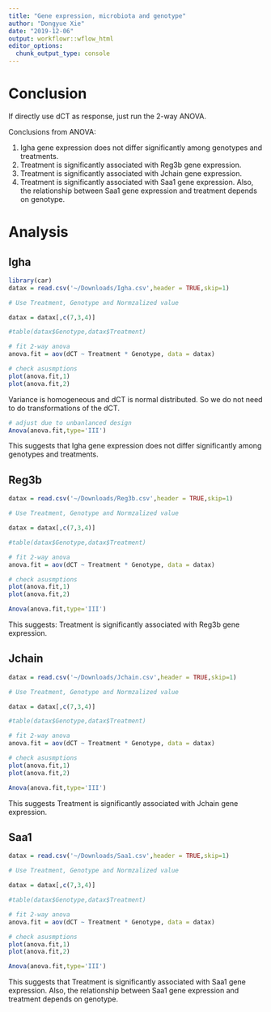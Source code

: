 ```yaml
---
title: "Gene expression, microbiota and genotype"
author: "Dongyue Xie"
date: "2019-12-06"
output: workflowr::wflow_html
editor_options:
  chunk_output_type: console
---
```


# Conclusion

If directly use dCT as response, just run the 2-way ANOVA.

Conclusions from ANOVA:

1. Igha gene expression does not differ significantly among genotypes and treatments.
2. Treatment is significantly associated with Reg3b gene expression.
3. Treatment is significantly associated with Jchain gene expression. 
4. Treatment is significantly associated with Saa1 gene expression. Also, the relationship between Saa1 gene expression and treatment depends on genotype.


# Analysis

## Igha

```r
library(car)
datax = read.csv('~/Downloads/Igha.csv',header = TRUE,skip=1)

# Use Treatment, Genotype and Normzalized value

datax = datax[,c(7,3,4)]

#table(datax$Genotype,datax$Treatment)

# fit 2-way anova
anova.fit = aov(dCT ~ Treatment * Genotype, data = datax)

# check asusmptions
plot(anova.fit,1)
plot(anova.fit,2)
```

Variance is homogeneous and dCT is normal distributed. So we do not need to do transformations of the dCT.

```r
# adjust due to unbanlanced design
Anova(anova.fit,type='III')
```


This suggests that Igha gene expression does not differ significantly among genotypes and treatments.

## Reg3b

```r
datax = read.csv('~/Downloads/Reg3b.csv',header = TRUE,skip=1)

# Use Treatment, Genotype and Normzalized value

datax = datax[,c(7,3,4)]

#table(datax$Genotype,datax$Treatment)

# fit 2-way anova
anova.fit = aov(dCT ~ Treatment * Genotype, data = datax)

# check asusmptions
plot(anova.fit,1)
plot(anova.fit,2)

Anova(anova.fit,type='III')
```

This suggests: Treatment is significantly associated with Reg3b gene expression.



## Jchain

```r
datax = read.csv('~/Downloads/Jchain.csv',header = TRUE,skip=1)

# Use Treatment, Genotype and Normzalized value

datax = datax[,c(7,3,4)]

#table(datax$Genotype,datax$Treatment)

# fit 2-way anova
anova.fit = aov(dCT ~ Treatment * Genotype, data = datax)

# check asusmptions
plot(anova.fit,1)
plot(anova.fit,2)

Anova(anova.fit,type='III')
```

This suggests Treatment is significantly associated with Jchain gene expression.

## Saa1

```r
datax = read.csv('~/Downloads/Saa1.csv',header = TRUE,skip=1)

# Use Treatment, Genotype and Normzalized value

datax = datax[,c(7,3,4)]

#table(datax$Genotype,datax$Treatment)

# fit 2-way anova
anova.fit = aov(dCT ~ Treatment * Genotype, data = datax)

# check asusmptions
plot(anova.fit,1)
plot(anova.fit,2)

Anova(anova.fit,type='III')
```

This suggests that Treatment is significantly associated with Saa1 gene expression. Also, the relationship between Saa1 gene expression and treatment depends on genotype.
